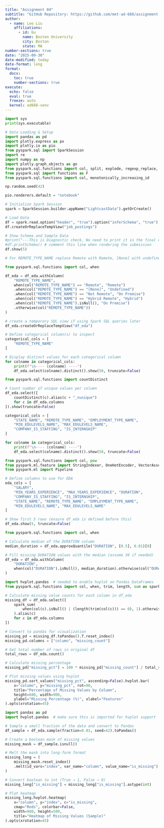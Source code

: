 ```yaml
---
title: "Assignment 04"
subtitle: "GitHub Repository: https://github.com/met-ad-688/assignment-04-leoliu36.git"
author:
  - name: Leo Liu
    affiliations:
      - id: bu
        name: Boston University
        city: Boston
        state: MA
number-sections: true
date: "2025-09-30"
date-modified: today
date-format: long
format:
  docx:
    toc: true
    number-sections: true
execute:
  echo: false
  eval: true
  freeze: auto
  kernel: ad688-venv
---
```


```python
import sys
print(sys.executable)
```

```python
# Data Loading & Setup
import pandas as pd
import plotly.express as px
import plotly.io as pio
from pyspark.sql import SparkSession
import re
import numpy as np
import plotly.graph_objects as go
from pyspark.sql.functions import col, split, explode, regexp_replace, transform, when, trim
from pyspark.sql import functions as F
from pyspark.sql.functions import col, monotonically_increasing_id

np.random.seed(42)

pio.renderers.default = "notebook"

# Initialize Spark Session
spark = SparkSession.builder.appName("LightcastData").getOrCreate()

# Load Data
df = spark.read.option("header", "true").option("inferSchema", "true").option("multiLine", "true").option("quote", "\"").option("escape", "\"").csv("../data/lightcast_job_postings.csv")
df.createOrReplaceTempView("job_postings")

# Show Schema and Sample Data
#print("---This is Diagnostic check, No need to print it in the final doc---")
#df.printSchema() # comment this line when rendering the submission
df.show(5)
```

```python
# For REMOTE_TYPE_NAME replace Remote with Remote, [None] with undefined, Not Remote with On Premise, Hybrid Remote with Hybrid, and Null with On Premise 

from pyspark.sql.functions import col, when

df_eda = df_eda.withColumn(
    "REMOTE_TYPE_NAME",
    when(col("REMOTE_TYPE_NAME") == "Remote", "Remote")
    .when(col("REMOTE_TYPE_NAME") == "[None]", "Undefined")
    .when(col("REMOTE_TYPE_NAME") == "Not Remote", "On Premise")
    .when(col("REMOTE_TYPE_NAME") == "Hybrid Remote", "Hybrid")
    .when(col("REMOTE_TYPE_NAME").isNull(), "On Premise")
    .otherwise(col("REMOTE_TYPE_NAME"))
)

# create a temporary SQL view if using Spark SQL queries later
df_eda.createOrReplaceTempView("df_eda")

# Define categorical column(s) to inspect
categorical_cols = [
    "REMOTE_TYPE_NAME"
]

# Display distinct values for each categorical column
for colname in categorical_cols:
    print(f"\n---- {colname} ----")
    df_eda.select(colname).distinct().show(50, truncate=False)

```

```python
from pyspark.sql.functions import countDistinct

# Count number of unique values per column
df_eda.select([
    countDistinct(c).alias(c + "_nunique")
    for c in df_eda.columns
]).show(truncate=False)

categorical_cols = [
    "STATE_NAME", "REMOTE_TYPE_NAME", "EMPLOYMENT_TYPE_NAME",
    "MIN_EDULEVELS_NAME", "MAX_EDULEVELS_NAME",
    "COMPANY_IS_STAFFING", "IS_INTERNSHIP"
]

for colname in categorical_cols:
    print(f"\n---- {colname} ----")
    df_eda.select(colname).distinct().show(50, truncate=False)
```

```python
from pyspark.sql.functions import col, pow
from pyspark.ml.feature import StringIndexer, OneHotEncoder, VectorAssembler
from pyspark.ml import Pipeline

# Define columns to use for EDA
eda_cols = [
    "SALARY",
    "MIN_YEARS_EXPERIENCE", "MAX_YEARS_EXPERIENCE", "DURATION",
    "COMPANY_IS_STAFFING", "IS_INTERNSHIP",
    "STATE_NAME", "REMOTE_TYPE_NAME", "EMPLOYMENT_TYPE_NAME",
    "MIN_EDULEVELS_NAME", "MAX_EDULEVELS_NAME"
]

# Show first 5 rows (ensure df_eda is defined before this)
df_eda.show(5, truncate=False)
```

```python
from pyspark.sql.functions import col, when

# Calculate median of the DURATION column
median_duration = df_eda.approxQuantile("DURATION", [0.5], 0.01)[0]

# Fill missing DURATION values with the median (assume 30 if needed)
df_eda = df_eda.withColumn(
    "DURATION",
    when(col("DURATION").isNull(), median_duration).otherwise(col("DURATION"))
)
```


```python
import hvplot.pandas  # needed to enable hvplot on Pandas DataFrames
from pyspark.sql.functions import col, when, trim, length, sum as spark_sum

# Calculate missing value counts for each column in df_eda
missing_df = df_eda.select([
    spark_sum(
        when(col(c).isNull() | (length(trim(col(c))) == 0), 1).otherwise(0)
    ).alias(c)
    for c in df_eda.columns
])

# Convert to pandas for visualization
missing_pd = missing_df.toPandas().T.reset_index()
missing_pd.columns = ["column", "missing_count"]

# Get total number of rows in original df
total_rows = df_eda.count()

# Calculate missing percentage
missing_pd["missing_pct"] = 100 * missing_pd["missing_count"] / total_rows

# Plot missing values using hvplot
missing_pd.sort_values("missing_pct", ascending=False).hvplot.bar(
    x="column", y="missing_pct", rot=90,
    title="Percentage of Missing Values by Column",
    height=600, width=900,
    ylabel="Missing Percentage (%)", xlabel="Features"
).opts(xrotation=45)

```

```python
import pandas as pd
import hvplot.pandas  # make sure this is imported for hvplot support

# Sample a small fraction of the data and convert to Pandas
df_sample = df_eda.sample(fraction=0.01, seed=42).toPandas()

# Create a boolean mask of missing values
missing_mask = df_sample.isnull()

# Melt the mask into long-form format
missing_long = (
    missing_mask.reset_index()
    .melt(id_vars="index", var_name="column", value_name="is_missing")
)

# Convert boolean to int (True → 1, False → 0)
missing_long["is_missing"] = missing_long["is_missing"].astype(int)

# Plot heatmap
missing_long.hvplot.heatmap(
    x="column", y="index", c="is_missing",
    cmap="Reds", colorbar=False,
    width=900, height=500,
    title="Heatmap of Missing Values (Sample)"
).opts(xrotation=45)


```

